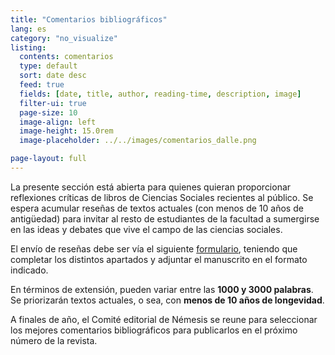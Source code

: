 ```yaml
---
title: "Comentarios bibliográficos"
lang: es
category: "no_visualize"
listing:
  contents: comentarios
  type: default
  sort: date desc
  feed: true
  fields: [date, title, author, reading-time, description, image]
  filter-ui: true
  page-size: 10
  image-align: left
  image-height: 15.0rem
  image-placeholder: ../../images/comentarios_dalle.png

page-layout: full
---
```


La presente sección está abierta para quienes quieran proporcionar reflexiones críticas de libros de Ciencias Sociales recientes al público. Se espera acumular reseñas de textos actuales (con menos de 10 años de antigüedad) para invitar al resto de estudiantes de la facultad a sumergirse en las ideas y debates que vive el campo de las ciencias sociales.

El envío de reseñas debe ser vía el siguiente [formulario](https://docs.google.com/forms/d/e/1FAIpQLSdg4NTkgWBJO0Ah9Q3VMkudxJxrMIab5dEH-MCXGSH8m9lZCg/viewform?usp=sf_link), teniendo que completar los distintos apartados y adjuntar el manuscrito en el formato indicado.

En términos de extensión, pueden variar entre las **1000 y 3000 palabras**. Se priorizarán textos actuales, o sea, con **menos de 10 años de longevidad**.

A finales de año, el Comité editorial de Némesis se reune para seleccionar los mejores comentarios bibliográficos para publicarlos en el próximo número de la revista.
